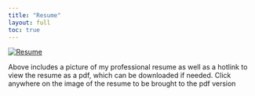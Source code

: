 ```yaml
---
title: "Resume"
layout: full
toc: true
---
```


[![Resume](../_site/Images/ResumeImage.jpg)](../Images/Resume.pdf)

Above includes a picture of my professional resume as well as a hotlink to view the resume as a pdf, which can be downloaded
if needed. Click anywhere on the image of the resume to be brought to the pdf version